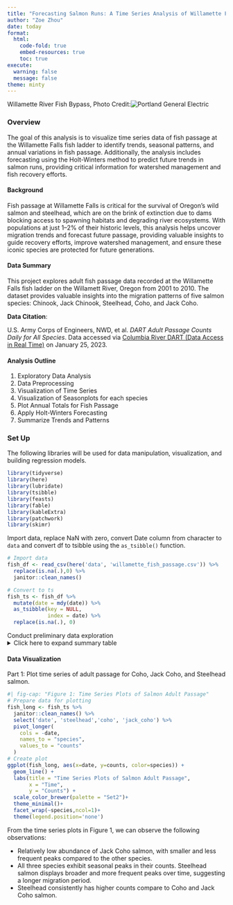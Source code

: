 ```yaml
---
title: "Forecasting Salmon Runs: A Time Series Analysis of Willamette Falls Fish Ladder Data"
author: "Zoe Zhou"
date: today
format: 
  html:
    code-fold: true
    embed-resources: true
    toc: true
execute:
  warning: false
  message: false
theme: minty
---
```

Willamette River Fish Bypass, Photo Credit:![Portland General Electric](https://images.ctfassets.net/416ywc1laqmd/6b9DU1zkcdYvm4ypFzOL1u/038dc44827e3ccdd13edaf7f50403781/willamette-river-fish-bypass.jpg)

### Overview

The goal of this analysis is to visualize time series data of fish passage at the Willamette Falls fish ladder to identify trends, seasonal patterns, and annual variations in fish passage. Additionally, the analysis includes forecasting using the Holt-Winters method to predict future trends in salmon runs, providing critical information for watershed management and fish recovery efforts.  

#### Background
Fish passage at Willamette Falls is critical for the survival of Oregon’s wild salmon and steelhead, which are on the brink of extinction due to dams blocking access to spawning habitats and degrading river ecosystems. With populations at just 1–2% of their historic levels, this analysis helps uncover migration trends and forecast future passage, providing valuable insights to guide recovery efforts, improve watershed management, and ensure these iconic species are protected for future generations.

#### Data Summary

This project explores adult fish passage data recorded at the Willamette Falls fish ladder on the Willamett River, Oregon from 2001 to 2010. The dataset provides valuable insights into the migration patterns of five salmon species: Chinook, Jack Chinook, Steelhead, Coho, and Jack Coho. 

**Data Citation**:

U.S. Army Corps of Engineers, NWD, et al. *DART Adult Passage Counts Daily for All Species*. Data accessed via [Columbia River DART (Data Access in Real Time)](https://www.cbr.washington.edu/dart/query/adult_proj_sum) on January 25, 2023.

#### Analysis Outline

1. Exploratory Data Analysis
2. Data Preprocessing
3. Visualization of Time Series
4. Visualization of Seasonplots for each species
5. Plot Annual Totals for Fish Passage
6. Apply Holt-Winters Forecasting
7. Summarize Trends and Patterns

### Set Up 
The following libraries will be used for data manipulation, visualization, and building regression models. 
```r
library(tidyverse)
library(here)
library(lubridate)
library(tsibble)
library(feasts)
library(fable)
library(kableExtra)
library(patchwork)
library(skimr)
```

Import data, replace NaN with zero, convert Date column from character to `data` and convert df to tsibble using the `as_tsibble()` function. 
```r
# Import data
fish_df <- read_csv(here('data', 'willamette_fish_passage.csv')) %>% 
  replace(is.na(.),0) %>% 
  janitor::clean_names()

# Convert to ts
fish_ts <- fish_df %>% 
  mutate(date = mdy(date)) %>% 
  as_tsibble(key = NULL,
             index = date) %>% 
  replace(is.na(.), 0)
```
Conduct preliminary data exploration 
<details>
<summary>Click here to expand summary table</summary>
```r
skim(fish_df)
```

</details>

#### Data Visualization
Part 1: Plot time series of adult passage for Coho, Jack Coho, and Steelhead salmon.
```r
#| fig-cap: "Figure 1: Time Series Plots of Salmon Adult Passage"
# Prepare data for plotting
fish_long <- fish_ts %>% 
  janitor::clean_names() %>% 
  select('date', 'steelhead','coho', 'jack_coho') %>% 
  pivot_longer(
    cols = -date,
    names_to = "species",
    values_to = "counts"
  )
# Create plot
ggplot(fish_long, aes(x=date, y=counts, color=species)) +
  geom_line() +
  labs(title = "Time Series Plots of Salmon Adult Passage",
       x = "Time",
       y = "Counts") +
  scale_color_brewer(palette = "Set2")+
  theme_minimal()+
  facet_wrap(~species,ncol=1)+
  theme(legend.position='none')
```
From the time series plots in Figure 1, we can observe the following observations:

- Relatively low abundance of Jack Coho salmon, with smaller and less frequent peaks compared to the other species.
- All three species exhibit seasonal peaks in their counts. Steelhead salmon displays broader and more frequent peaks over time, suggesting a longer migration period.
- Steelhead consistently has higher counts compare to Coho and Jack Coho salmon.


